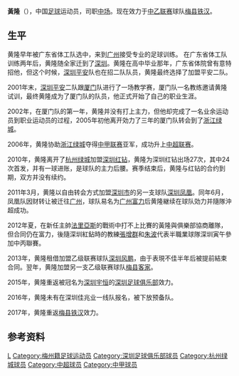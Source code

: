 {{Otheruses|other=名为黄隆的其他人物|黄隆}}
{{Football player infobox
| playername = 黃隆
| image =
| fullname = 黃隆
| height = 183厘米
| nickname =
| dateofbirth = {{Birth date and age|year=1981|month=1|day=13}}
| cityofbirth = [[广东省|广东省]][[梅县|梅县]]
| countryofbirth = {{CHN}}
| currentclub = [[梅县铁汉|梅县铁汉]]
| clubnumber = 28
| position = [[中场|中场]]
| youthyears = 
| youthclubs = 
| years = 2002-2004年<br>2005-2009年<br>2010年<br>2011-2012年<br>2013年<br>2014年<br>2015-2016年<br>2017-
| clubs = [[厦门足球俱乐部|厦门石獅]]<br>[[杭州绿城|杭州绿城]]<br>[[深圳红钻|深圳红钻]]<br>[[广州富力足球俱乐部|广州富力]]<br>[[深圳风鹏|深圳风鹏]]<br>[[梅县客家|梅县客家]]<br>[[深圳足球俱乐部|深圳佳兆业]]<br>[[梅县铁汉|梅县铁汉]]
| caps(goals) = 21 (0)<br>73 (12)<br>27 (1)<br>24 (3)<br>6 (0)<br>15 (2)<br>14 (0)
| nationalyears =
| nationalteam =
| nationalcaps(goals) =
| pcupdate = 2017年3月1日
| ntupdate = 
| manageryears =
| managerclubs =
}}

'''黃隆'''（{{bd|1981年|1月13日|catIdx=L}}），中国[[足球|足球]]运动员，司职[[中场|中场]]。现在效力于[[中乙联赛|中乙联赛]]球队[[梅县铁汉|梅县铁汉]]。

== 生平 ==
黄隆早年被广东省体工队选中，来到[[广州|广州]]接受专业的足球训练。 在广东省体工队训练两年后，黄隆随全家迁到了[[深圳|深圳]]。黄隆在高中毕业那年，广东省体院曾有意特招他，但这个时候，[[深圳平安|深圳平安]]队也在招二队队员，黄隆最终选择了加盟平安二队。

2001年末，[[深圳平安|深圳平安]]二队跟[[厦门足球俱乐部|厦门]]队进行了一场教学赛，厦门队一名教练邀请黄隆试训，最终黄隆成为了厦门队的队员，他正式开始了自己的职业生涯。

2002年，在厦门队的第一年，黄隆并没有打上主力，但他却完成了一名业余运动员到职业运动员的过程，2005年初他离开効力了三年的厦门队转会到了[[浙江绿城|浙江绿城]]。

2006年，黄隆协助[[浙江绿城|浙江绿城]]夺得[[中甲联赛|中甲联赛]]亚军，成功升上[[中超联赛|中超联赛]]。

2010年，黄隆离开了[[杭州绿城|杭州绿城]]加盟[[深圳足球俱乐部|深圳红钻]]，黄隆为深圳红钻出场27次，其中24次首发，并有一球进账，是球队的主力后腰。赛季结束后，黄隆与红钻的合约到期，双方并没有续约。

2011年3月，黄隆以自由转会方式加盟[[深圳市|深圳市]]的另一支球队[[深圳凤凰|深圳凤凰]]。同年6月，凤凰队因财转让被迁往[[广州|广州]]，球队易名为[[广州富力足球俱乐部|广州富力]]后黄隆継续在球队効力并隨隊沖超成功。

2012年夏，在新任主帥[[法里亞斯|法里亞斯]]的戰術中打不上比賽的黃隆與俱樂部協商離隊，但合同仍在富力，後隨深圳紅鉆時的教練[[張增群|張增群]]和[[朱波|朱波]]代表半職業球隊深圳寅午參加中丙聯賽。

2013年，黄隆租借加盟乙级联赛球队[[深圳风鹏足球俱乐部|深圳风鹏]]，由于表現不佳半年后被提前結束合同。翌年，黄隆加盟另一支乙级联赛球队[[梅县客家|梅县客家]]。

2015年，黄隆重返被冠名为[[深圳足球俱乐部|深圳宇恒]]的[[深圳足球俱乐部|深圳足球俱乐部]]效力。

2016年，黄隆未有在深圳佳兆业一线队报名，被下放预备队。

2017年，黄隆重返[[梅县铁汉|梅县铁汉]]效力。

== 参考资料 ==
{{reflist}}

{{2004年厦门蓝狮名单}}
{{2009年杭州绿城名单}}
{{2010年中超分类名单深圳}}
{{2011年中甲分类名单深圳凤凰}}
{{2012年中超分类名单广州富力}}
{{2013年中乙分类名单深圳风鹏}}
{{2014年中乙分类名单梅县客家}}
{{2015年中甲分类名单深圳}}
{{2017年中乙分类名单梅县铁汉}}
{{2018年中甲分类名单梅县铁汉}}

{{Authority control}}

{{DEFAULTSORT:Huang Da}}
[[Category:黄姓|L]]
[[Category:梅州籍足球运动员|Category:梅州籍足球运动员]]
[[Category:深圳足球俱乐部球员|Category:深圳足球俱乐部球员]]
[[Category:杭州绿城球员|Category:杭州绿城球员]]
[[Category:中超球员|Category:中超球员]]
[[Category:中甲球员|Category:中甲球员]]